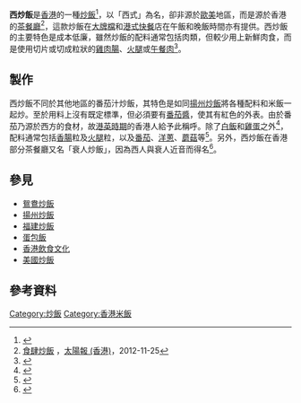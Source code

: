 {{Infobox prepared food
| name             = 西炒飯
| image            = Western Fried Rice.jpg
| caption          = 一碟西炒飯
| alternate_name   = 
| country          = [[香港|香港]]
| course           = 
| type             = 主菜
| served           = 熱
| main_ingredient  = [[大米|米]]、[[雞蛋|雞蛋]]、[[火腿|火腿]]、[[香腸|香腸]]、[[洋蔥|洋蔥]]、[[玉米|玉米]]及[[茄汁|茄汁]]
| variations       = 
| other            = 
}}
'''西炒飯'''是[[香港|香港]]的一種[[炒飯|炒飯]]<ref name="hk01-211451">{{cite news |title=西炒飯新手必學零失敗　配料隨意茄汁不可少 |url=https://www.hk01.com/%E9%A3%B2%E9%A3%9F/211451/%E7%82%92%E9%A3%AF%E9%A3%9F%E8%AD%9C-%E8%A5%BF%E7%82%92%E9%A3%AF%E6%96%B0%E6%89%8B%E5%BF%85%E5%AD%B8%E9%9B%B6%E5%A4%B1%E6%95%97-%E9%85%8D%E6%96%99%E9%9A%A8%E6%84%8F%E8%8C%84%E6%B1%81%E4%B8%8D%E5%8F%AF%E5%B0%91 |accessdate=2019-06-26 |work=香港01 |date=2018-07-17 |archive-date=2019-06-26 |archive-url=https://web.archive.org/web/20190626125004/https://www.hk01.com/%E9%A3%B2%E9%A3%9F/211451/%E7%82%92%E9%A3%AF%E9%A3%9F%E8%AD%9C-%E8%A5%BF%E7%82%92%E9%A3%AF%E6%96%B0%E6%89%8B%E5%BF%85%E5%AD%B8%E9%9B%B6%E5%A4%B1%E6%95%97-%E9%85%8D%E6%96%99%E9%9A%A8%E6%84%8F%E8%8C%84%E6%B1%81%E4%B8%8D%E5%8F%AF%E5%B0%91 |dead-url=no }}</ref>，以「西式」為名，卻非源於[[歐洲|歐]][[美洲|美]]地區，而是源於香港的[[茶餐廳|茶餐廳]]<ref>[http://the-sun.on.cc/cnt/lifestyle/20121125/00500_001.html 食肆炒飯] {{Wayback|url=http://the-sun.on.cc/cnt/lifestyle/20121125/00500_001.html |date=20191128072322 }}，[[太陽報_(香港)|太陽報 (香港)]]，2012-11-25</ref>，這款炒飯在[[大牌檔|大牌檔]]和[[港式快餐|港式快餐]]店在午飯和晚飯時間亦有提供。西炒飯的主要特色是成本低廉，雖然炒飯的配料通常包括肉類，但較少用上新鮮肉食，而是使用切片或切成粒狀的[[雞肉腸|雞肉腸]]、[[火腿|火腿]]或[[午餐肉|午餐肉]]<ref name="港式西炒飯">{{cite news |title=3步港式西炒飯食譜 新手零失敗還原茶餐廳風味 |url=https://food.ulifestyle.com.hk/recipe/detail/3039698/%E7%82%92%E9%A3%AF%E9%A3%9F%E8%AD%9C-3%E6%AD%A5%E6%B8%AF%E5%BC%8F%E8%A5%BF%E7%82%92%E9%A3%AF%E9%A3%9F%E8%AD%9C-%E6%96%B0%E6%89%8B%E9%9B%B6%E5%A4%B1%E6%95%97%E9%82%84%E5%8E%9F%E8%8C%B6%E9%A4%90%E5%BB%B3%E9%A2%A8%E5%91%B3 |accessdate=2022-03-12 |work=U Food |date=2021-08-23 |archive-date=2022-03-12 |archive-url=https://archive.fo/LBp0O |dead-url=no }}</ref>。

==製作==
西炒飯不同於其他地區的番茄汁炒飯，其特色是如同[[揚州炒飯|揚州炒飯]]將各種配料和米飯一起炒。至於用料上沒有既定標準，但必須要有[[番茄醬|番茄醬]]，使其有紅色的外表。由於番茄乃源於西方的食材，故[[香港英治時期|港英時期]]的香港人給予此稱呼。除了[[白飯|白飯]]和[[雞蛋|雞蛋]]之外<ref>{{cite web |title=港式西炒飯 |url=https://family.esdlife.com/recipe/detail/2451 |website=family.esdlife.com |accessdate=2019-06-26 |archive-date=2019-11-06 |archive-url=https://web.archive.org/web/20191106155544/https://family.esdlife.com/recipe/detail/2451 |dead-url=no }}</ref>，配料通常包括[[香腸|香腸]]粒及[[火腿|火腿]]粒，以及[[番茄|番茄]]、[[洋蔥|洋蔥]]、[[蘑菇|蘑菇]]等<ref>{{cite web|url=http://www.hkhselderly.com/tc/food/recipes/257|title=家常健康西炒飯|work=房協長者通|date=2012-04-19|access-date=2015-01-29|archive-date=2019-12-10|archive-url=https://web.archive.org/web/20191210035509/https://www.hkhselderly.com/tc/food/recipes/257|dead-url=no}}</ref>。另外，西炒飯在香港部分茶餐廳又名「衰人炒飯」，因為西人與衰人近音而得名<ref>{{cite news |title=【餓底需知】茶餐廳粥粉麵飯代號（上) |url=https://news.now.com/home/life/player?newsId=242541 |accessdate=2019-12-19 |work=Now新聞 |date=2017-11-09 |archive-date=2019-12-19 |archive-url=https://web.archive.org/web/20191219115313/https://news.now.com/home/life/player%3FnewsId%3D242541 |dead-url=no }}</ref>。

==參見==
* [[鴛鴦炒飯|鴛鴦炒飯]]
* [[揚州炒飯|揚州炒飯]]
* [[福建炒飯|福建炒飯]]
* [[蛋包飯|蛋包飯]]
* [[香港飲食文化|香港飲食文化]]
* [[美國炒飯|美國炒飯]]

==參考資料==
{{reflist|2}}
[[Category:炒飯|Category:炒飯]]
[[Category:香港米飯|Category:香港米飯]]